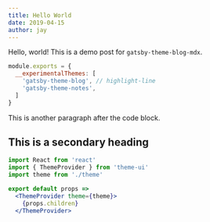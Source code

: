 ```yaml
---
title: Hello World
date: 2019-04-15
author: jay
---
```


Hello, world! This is a demo post for `gatsby-theme-blog-mdx`.

```js:title=gatsby-config.js
module.exports = {
  __experimentalThemes: [
    'gatsby-theme-blog', // highlight-line
    'gatsby-theme-notes',
  ]
}
```

This is another paragraph after the code block.

## This is a secondary heading

```jsx
import React from 'react'
import { ThemeProvider } from 'theme-ui'
import theme from './theme'

export default props =>
  <ThemeProvider theme={theme}>
    {props.children}
  </ThemeProvider>
```

